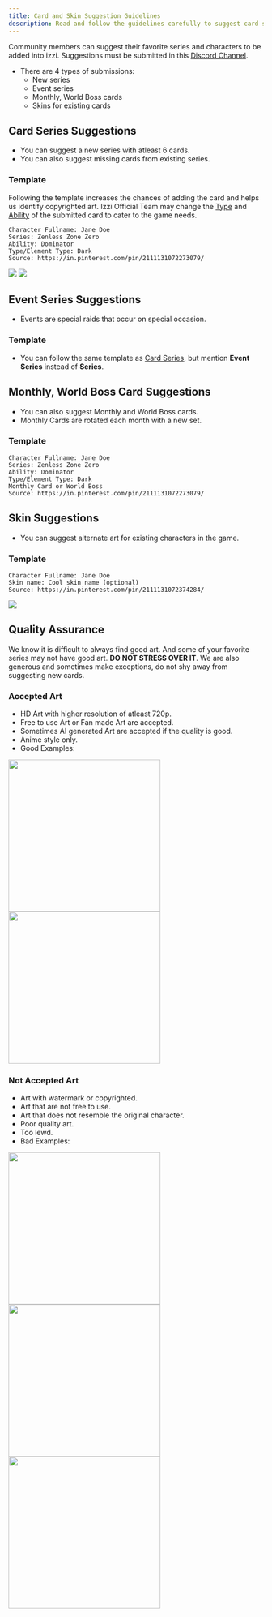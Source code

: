 ```yaml
---
title: Card and Skin Suggestion Guidelines
description: Read and follow the guidelines carefully to suggest card series, event series, skins, monthly and world boss cards.
---
```


Community members can suggest their favorite series and characters to be added into izzi. 
Suggestions must be submitted in this [Discord Channel](https://discord.com/channels/1258689335750823936/1258720332743835659).

- There are 4 types of submissions:
    - New series
    - Event series
    - Monthly, World Boss cards
    - Skins for existing cards

## Card Series Suggestions
- You can suggest a new series with atleast 6 cards.
- You can also suggest missing cards from existing series.

### Template
<Note>Following the template increases the chances of adding the card and helps us identify copyrighted art.</Note>
<Warning>Izzi Official Team may change the <u>Type</u> and <u>Ability</u> of the submitted card to cater to the game needs.</Warning>
```
Character Fullname: Jane Doe 
Series: Zenless Zone Zero 
Ability: Dominator 
Type/Element Type: Dark
Source: https://in.pinterest.com/pin/2111131072273079/
```
<img class="rounded-md" src="../images/card-suggestions.jpg" />
<img class="rounded-md" src="../images/suggestion-template.jpg" />

## Event Series Suggestions
- Events are special raids that occur on special occasion.

### Template
- You can follow the same template as [Card Series](#template), but mention **Event Series** instead of **Series**.

## Monthly, World Boss Card Suggestions
- You can also suggest Monthly and World Boss cards.
- Monthly Cards are rotated each month with a new set.

### Template
```
Character Fullname: Jane Doe 
Series: Zenless Zone Zero 
Ability: Dominator 
Type/Element Type: Dark
Monthly Card or World Boss
Source: https://in.pinterest.com/pin/2111131072273079/
```

## Skin Suggestions
- You can suggest alternate art for existing characters in the game.

### Template
```
Character Fullname: Jane Doe
Skin name: Cool skin name (optional)
Source: https://in.pinterest.com/pin/2111131072374284/
```
<img class="rounded-md" src="../images/skin-suggestion.jpg" />

## Quality Assurance
<Note>We know it is difficult to always find good art. And some of your favorite series may not have good art. 
**DO NOT STRESS OVER IT**. We are also generous and sometimes make exceptions, 
do not shy away from suggesting new cards.</Note>
### Accepted Art
- HD Art with higher resolution of atleast 720p.
- Free to use Art or Fan made Art are accepted.
- Sometimes AI generated Art are accepted if the quality is good.
- Anime style only.
- Good Examples:
<div class="flex gap-4">
<img class="rounded-md" src="../images/jane-doe-skin.jpg" width="300" />
<img class="rounded-md" src="../images/good-example.png" width="300" />
</div>

### Not Accepted Art
- Art with watermark or copyrighted.
- Art that are not free to use.
- Art that does not resemble the original character.
- Poor quality art.
- Too lewd.
- Bad Examples:
<div class="flex gap-4">
<img class="rounded-md" src="../images/watermark.jpg" width="300" /> 
<img class="rounded-md" src="../images/bad-example.png" width="300" />
<img class="rounded-md" src="../images/bad-example1.png" width="300" />
</div>

